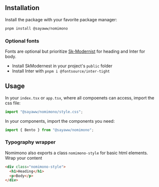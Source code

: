 
<Banner />

## Installation

Install the package with your favorite package manager:

```zsh
pnpm install @sayaww/nomimono
```

### Optional fonts

Fonts are optional but prioritize [Sk-Modernist](https://seankanedesign.gumroad.com/l/sk-modernist) for heading and
Inter for body.

- Install SkModernest in your project's `public` folder
- Install Inter with `pnpm i @fontsource/inter-tight`

## Usage

In your `index.tsx` or `app.tsx`, where all compoenets can access, import the css file:

```jsx
import "@sayaww/nomimono/style.css";
```

In your components, import the components you need:

```jsx
import { Bento } from "@sayaww/nomimono";
```

### Typography wrapper

Nomimono also exports a class `nomimono-style` for basic html elements. Wrap your content

```html
<div class="nomimono-style">
  <h1>Heading</h1>
  <p>Body</p>
</div>
```
